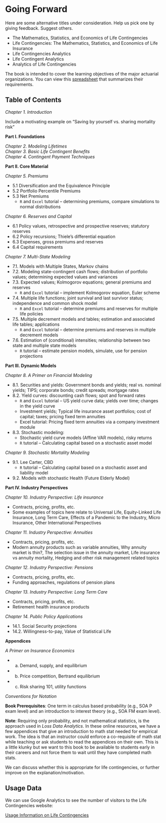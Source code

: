 


# Going Forward {#C:Forward}

Here are some alternative titles under consideration. Help us pick one by giving feedback. Suggest others.

-  The Mathematics, Statistics, and Economics of Life Contingencies
-  Life Contingencies: The Mathematics, Statistics, and Economics of Life Insurance
-  Life Contingencies Analytics
-  Life Contingent Analytics
-  Analytics of Life Contingencies

The book is intended to cover the learning objectives of the major actuarial organizations. You can view this [spreadsheet](https://1drv.ms/x/s!AtGVBXvOcBufjUWoOzL7nob2cOl4?e=E4mUMR) that summarizes their requirements.


## Table of Contents

*Chapter 1. Introduction*

Include a motivating example on “Saving by yourself vs. sharing mortality risk"

**Part I. Foundations**

*Chapter 2. Modeling Lifetimes*<br>
*Chapter 3. Basic Life Contingent Benefits*<br>
*Chapter 4. Contingent Payment Techniques*

**Part II. Core Material**

*Chapter 5. Premiums* 

-  5.1  Diversification and the Equivalence Principle
-  5.2  Portfolio Percentile Premiums
-  5.3  Net Premiums
    -  `R` and `Excel` tutorial – determining premiums, compare simulations to normal distributions

*Chapter 6. Reserves and Capital*

-  6.1 Policy values, retrospective and prospective reserves; statutory reserves
-  6.2 Policy recursions; Thiele’s differential equation
-  6.3 Expenses, gross premiums and reserves
-  6.4 Capital requirements

*Chapter 7. Multi-State Modeling*

-  7.1. Models with Multiple States, Markov chains
-  7.2. Modeling state-contingent cash flows; distribution of portfolio values; determining expected values and variances
-  7.3. Expected values; Kolmogorov equations; general premiums and reserves
    -  `R` and `Excel` tutorial – implement Kolmogorov equation, Euler scheme
-  7.4. Multiple life functions; joint survival and last survivor status; independence and common shock model
    -  `R` and `Excel` tutorial – determine premiums and reserves for multiple life policies
-  7.5. Multiple decrement models and tables; estimation and associated life tables; applications
    -  `R` and `Excel` tutorial – determine premiums and reserves in multiple decrement models
-  7.6. Estimation of (conditional) intensities; relationship between two state and multiple state models
    -  `R` tutorial – estimate pension models, simulate, use for pension projections

**Part III. Dynamic Models**

*Chapter 8. A Primer on Financial Modeling*

-  8.1. Securities and yields: Government bonds and yields; real vs. nominal yields; TIPS; corporate bonds; credit spreads; mortgage rates
-  8.2. Yield curves: discounting cash flows; spot and forward rates
    -  `R` and `Excel` tutorial – US yield curve data; yields over time; changes in the yield curve
    -  Investment yields; Typical life insurance asset portfolios; cost of capital; taxes; pricing fixed term annuities 
    -  Excel tutorial: Pricing fixed term annuities via a company investment module
-  8.3. Stochastic modeling:
    -  Stochastic yield curve models (Affine VAR models), risky returns
    -  `R` tutorial – Calculating capital based on a stochastic asset model

*Chapter 9. Stochastic Mortality Modeling*

-  9.1. Lee Carter, CBD
    -  `R` tutorial – Calculating capital based on a stochastic asset and liability model
-  9.2. Models with stochastic Health (Future Elderly Model)

**Part IV. Industry Perspectives**

*Chapter 10. Industry Perspective: Life insurance*

-  Contracts, pricing, profits, etc.
-  Some examples of topics here relate to Universal Life, Equity-Linked Life Insurance, Long Term Care, Effects of a Pandemic to the Industry, Micro Insurance, Other International Perspectives

*Chapter 11. Industry Perspective: Annuities*

-  Contracts, pricing, profits, etc.
-  Modern annuity products such as variable annuities, Why annuity market is thin?, The selection issue in the annuity market, Life insurance vs annuity mortality, Hedging and other risk management related topics

*Chapter 12. Industry Perspective: Pensions*

-  Contracts, pricing, profits, etc.
-  Funding approaches, regulations of pension plans

*Chapter 13. Industry Perspective: Long Term Care*

-  Contracts, pricing, profits, etc.
-  Retirement health insurance products

*Chapter 14. Public Policy Applications*

-  14.1. Social Security projections
-  14.2. Willingness-to-pay, Value of Statistical Life

**Appendices**

*A Primer on Insurance Economics*

-  a.	Demand, supply, and equilibrium
-  b.	Price competition, Bertrand equilibrium
-  c.	Risk sharing 101, utility functions

*Conventions for Notation*

**Book Prerequisites**: One term in calculus based probability (e.g., SOA P exam level) and an introduction to interest theory (e.g., SOA FM exam level).

**Note**: Requiring only probability, and not mathematical statistics, is the approach used in *Loss Data Analytics*. In these online resources, we have a few appendices that give an introduction to math stat needed for empirical work. The idea is that an instructor could enforce a co-requisite of math stat while teaching or ask students to read the appendices on their own. This is a little klunky but we want to this book to be available to students early in their careers and not force them to wait until they have completed math stats. 

We can discuss whether this is appropriate for life contingencies, or further improve on the explanation/motivation.

## Usage Data

We can use Google Analytics to see the number of visitors to the Life Contingencies website:


[Usage Information on Life Contingencies](https://datastudio.google.com/s/lsDHPyhyFrI)


